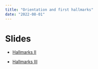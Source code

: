 ```yaml
---
title: "Orientation and first hallmarks"
date: "2022-08-01"
---
```


# Slides


- [Hallmarks II](https://docs.google.com/presentation/d/1au8c1NfEGFJJ-zzkPjp8lQBCwFdVZJXTf3HaqtA8pzA/edit?usp=sharing)

- [Hallmarks III](tba)
